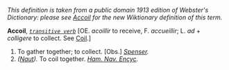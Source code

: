 ''This definition is taken from a public domain 1913 edition of Webster's Dictionary: please see [[Accoil]] for the new Wiktionary definition of this term.''

'''Accoil''', ''<code>[[transitive verb (part of speech)|transitive verb]]</code>'' [OE. ''acoillir'' to receive, F. ''accueillir''; L. ''ad'' + ''colligere'' to collect. See [[Coil]].]

<ol>
<li>To gather together; to collect. [Obs.] ''[[Spenser (source)|Spenser]].''

<li> ''([[Naut (subject)|Naut]]).'' To coil together. ''[[Ham. Nav. Encyc (source)|Ham. Nav. Encyc]].''
</ol>
